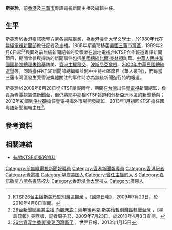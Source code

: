 {{Distinguish|鄧美玲}}
'''斯美玲'''{{bd|}}，前[[香港|香港]]及[[三藩市|三藩市]]粵語電視新聞主播及編輯主任。

==生平==
斯美玲於香港[[嘉諾撒聖方濟各書院|嘉諾撒聖方濟各書院]]畢業，為[[香港浸會大學|香港浸會大學]]文學士，於1980年代在[[無綫電視|無綫電視]][[無綫新聞|新聞部]]擔任記者及主播。1988年斯美玲移居[[美國|美國]][[三藩市灣區|三藩市灣區]]，1989年2月6日起<ref>[http://www.chinesetoday.com/news/show/id/266443 KTSF26台主播斯美玲暫別灣區觀衆] {{Wayback|url=http://www.chinesetoday.com/news/show/id/266443 |date=20090729012909 }}，《國際日報》，2009年7月23日。於2010年4月8日查閱。</ref><ref>[http://dailynews.sina.com/bg/news/usa/uslocal/singtao/20090723/0549502310.html 26台新聞總編兼主播 向觀衆説：兩年後再見 斯美玲暫別灣區轉戰台灣] {{Wayback|url=http://dailynews.sina.com/bg/news/usa/uslocal/singtao/20090723/0549502310.html |date=20150610215719 }}，《星島日報》美西版，記者周子君，2009年7月23日。於2010年4月8日查閱。</ref>與同為前無綫新聞記者的[[梁家榮|梁家榮]]在當地電視台[[KTSF|KTSF]]合作報道粵語新聞節目，期間曾參與採訪的新聞事件包括[[美國總統|美國總統]][[比爾·克林頓|比爾·克林頓]]訪華、[[中華人民共和國國務院總理|中華人民共和國國務院總理]][[朱鎔基|朱鎔基]]訪美、[[香港主權移交|香港主權移交]]、[[波斯尼亞危機|波斯尼亞危機]]、[[2000年中華民國總統選舉|2000年中華民國總統選舉]]等。同時擔任KTSF新聞部總編輯並間中主持社區節目《華人叢刊》，而每當三藩市灣區發生受香港媒體關注的事件時亦為無綫新聞進行特約報道。

斯美玲於2009年8月28日從KTSF請假兩年，期間在[[台灣|台灣]]出任[[壹電視|壹電視]]新聞總監，負責為壹電視籌備[[壹電視新聞台|新聞台]]，但仍將間中亮相KTSF報道和分析亞洲地區的新聞動向；2012年初調到[[洛杉磯|洛杉磯]]擔任壹電視海外市場開發總監，2013年1月初回KTSF擔任國粵語新聞編輯主任<ref>[http://sf.worldjournal.com/view/full_sf/21412360/article-26台資深主播-斯美玲回灣區了 26台資深主播 斯美玲回灣區了] {{webarchive|url=https://archive.is/20130428140736/http://sf.worldjournal.com/view/full_sf/21412360/article-26%E5%8F%B0%E8%B3%87%E6%B7%B1%E4%B8%BB%E6%92%AD-%E6%96%AF%E7%BE%8E%E7%8E%B2%E5%9B%9E%E7%81%A3%E5%8D%80%E4%BA%86 |date=2013-04-28 }}，世界日報，2013年1月15日</ref>。

==參考資料==
{{reflist|2}}

==相關連結==
* [https://web.archive.org/web/20080219074324/http://www.ktsf.com/cn/news/meiling.html 有關KTSF斯美玲資料]

[[Category:前無綫電視新聞報導員|Category:前無綫電視新聞報導員]]
[[Category:香港新聞報導員|Category:香港新聞報導員]]
[[Category:香港记者|Category:香港记者]]
[[Category:壹電視|Category:壹電視]]
[[Category:华裔美国人|Category:华裔美国人]]
[[Category:曾任主播的人|Category:曾任主播的人]]
[[Category:斯姓|S]]
[[Category:嘉諾撒聖方濟各書院校友|Category:嘉諾撒聖方濟各書院校友]]
[[Category:香港浸會大學校友|Category:香港浸會大學校友]]
[[Category:廣東人|Category:廣東人]]
{{HK-bio-stub}}